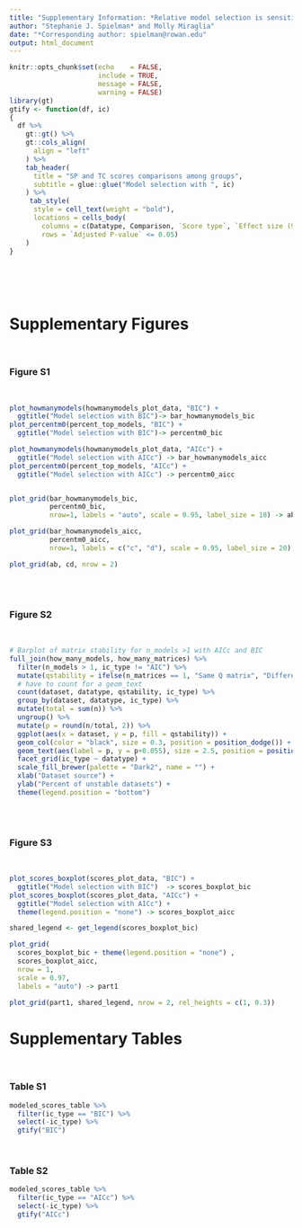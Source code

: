 ```yaml
---
title: "Supplementary Information: *Relative model selection is sensitive to multiple sequence alignment uncertainty*"
author: "Stephanie J. Spielman* and Molly Miraglia"
date: "*Corresponding author: spielman@rowan.edu"
output: html_document
---
```


```r
knitr::opts_chunk$set(echo    = FALSE, 
                      include = TRUE, 
                      message = FALSE, 
                      warning = FALSE)
library(gt)
gtify <- function(df, ic)
{
  df %>%
    gt::gt() %>%
    gt::cols_align(
      align = "left"
    ) %>%
    tab_header(
      title = "SP and TC scores comparisons among groups",
      subtitle = glue::glue("Model selection with ", ic)
    ) %>%
     tab_style(
      style = cell_text(weight = "bold"),
      locations = cells_body(
        columns = c(Datatype, Comparison, `Score type`, `Effect size (99% CI)`, `Adjusted P-value`),
        rows = `Adjusted P-value` <= 0.05)
    )
}
```

<br><br><br>

# Supplementary Figures

<br>

### Figure S1

<br>

```r

plot_howmanymodels(howmanymodels_plot_data, "BIC") + 
  ggtitle("Model selection with BIC")-> bar_howmanymodels_bic 
plot_percentm0(percent_top_models, "BIC") + 
  ggtitle("Model selection with BIC")-> percentm0_bic

plot_howmanymodels(howmanymodels_plot_data, "AICc") +
  ggtitle("Model selection with AICc") -> bar_howmanymodels_aicc 
plot_percentm0(percent_top_models, "AICc") +
  ggtitle("Model selection with AICc") -> percentm0_aicc 


plot_grid(bar_howmanymodels_bic, 
          percentm0_bic,
          nrow=1, labels = "auto", scale = 0.95, label_size = 18) -> ab

plot_grid(bar_howmanymodels_aicc, 
          percentm0_aicc,
          nrow=1, labels = c("c", "d"), scale = 0.95, label_size = 20) -> cd

plot_grid(ab, cd, nrow = 2)
```

<br><br>

### Figure S2

<br>


```r
# Barplot of matrix stability for n_models >1 with AICc and BIC
full_join(how_many_models, how_many_matrices) %>%
  filter(n_models > 1, ic_type != "AIC") %>%
  mutate(qstability = ifelse(n_matrices == 1, "Same Q matrix", "Different Q matrices")) %>%
  # have to count for a geom_text
  count(dataset, datatype, qstability, ic_type) %>%
  group_by(dataset, datatype, ic_type) %>%
  mutate(total = sum(n)) %>%
  ungroup() %>%
  mutate(p = round(n/total, 2)) %>%
  ggplot(aes(x = dataset, y = p, fill = qstability)) + 
  geom_col(color = "black", size = 0.3, position = position_dodge()) + 
  geom_text(aes(label = p, y = p+0.055), size = 2.5, position = position_dodge(width = 1))+
  facet_grid(ic_type ~ datatype) + 
  scale_fill_brewer(palette = "Dark2", name = "") +
  xlab("Dataset source") +
  ylab("Percent of unstable datasets") + 
  theme(legend.position = "bottom")
```

<br><br>

### Figure S3

<br>

```r
plot_scores_boxplot(scores_plot_data, "BIC") + 
  ggtitle("Model selection with BIC")  -> scores_boxplot_bic
plot_scores_boxplot(scores_plot_data, "AICc") + 
  ggtitle("Model selection with AICc") + 
  theme(legend.position = "none") -> scores_boxplot_aicc

shared_legend <- get_legend(scores_boxplot_bic)

plot_grid(
  scores_boxplot_bic + theme(legend.position = "none") ,
  scores_boxplot_aicc,
  nrow = 1, 
  scale = 0.97,
  labels = "auto") -> part1

plot_grid(part1, shared_legend, nrow = 2, rel_heights = c(1, 0.3))
```

\newpage

# Supplementary Tables

<br>

### Table S1

```r
modeled_scores_table %>%
  filter(ic_type == "BIC") %>%
  select(-ic_type) %>%
  gtify("BIC")
```
<br>

\newpage

### Table S2
```r
modeled_scores_table %>%
  filter(ic_type == "AICc") %>%
  select(-ic_type) %>%
  gtify("AICc")
```